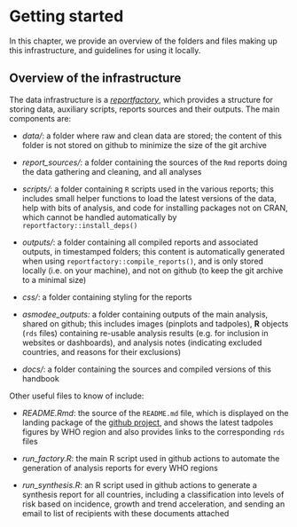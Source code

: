 # Getting started {#getting-started}

In this chapter, we provide an overview of the folders and files making up this
infrastructure, and guidelines for using it locally.


## Overview of the infrastructure

The data infrastructure is a
[*reportfactory*](https://www.reconverse.org/reportfactory/), which provides a
structure for storing data, auxiliary scripts, reports sources and their
outputs. The main components are:

* *data/*: a folder where raw and clean data are stored; the content of this
  folder is not stored on github to minimize the size of the git archive

* *report_sources/*: a folder containing the sources of the `Rmd` reports doing
  the data gathering and cleaning, and all analyses

* *scripts/*: a folder containing `R` scripts used in the various reports; this
  includes small helper functions to load the latest versions of the data, help
  with bits of analysis, and code for installing packages not on CRAN, which
  cannot be handled automatically by `reportfactory::install_deps()`

* *outputs/*: a folder containing all compiled reports and associated outputs,
  in timestamped folders; this content is automatically generated when using
  `reportfactory::compile_reports()`, and is only stored locally (i.e. on your
  machine), and not on github (to keep the git archive to a minimal size)
  
* *css/*: a folder containing styling for the reports

* *asmodee_outputs:* a folder containing outputs of the main analysis, shared on
  github; this includes images (pinplots and tadpoles), **R** objects (`rds`
  files) containing re-usable analysis results (e.g. for inclusion in websites
  or dashboards), and analysis notes (indicating excluded countries, and reasons
  for their exclusions)
  
* *docs/*: a folder containing the sources and compiled versions of this
  handbook

Other useful files to know of include:

* *README.Rmd*: the source of the `README.md` file, which is displayed on the
  landing package of the [github project](https://github.com/whocov/trend_analysis_public), 
  and shows the latest tadpoles figures by WHO region and also provides links to
  the corresponding `rds` files

* *run_factory.R*: the main R script used in github actions to automate the
  generation of analysis reports for every WHO regions
  
* *run_synthesis.R*: an R script used in github actions to generate a synthesis
  report for all countries, including a classification into levels of risk based
  on incidence, growth and trend acceleration, and sending an email to list of
  recipients with these documents attached
  


